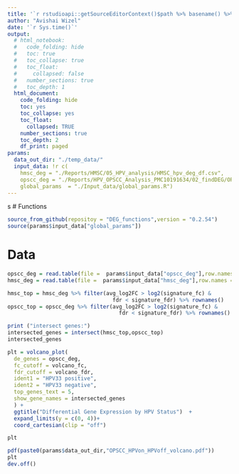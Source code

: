 ```yaml
---
title: '`r rstudioapi::getSourceEditorContext()$path %>% basename() %>% gsub(pattern = "\\.Rmd",replacement = "")`' 
author: "Avishai Wizel"
date: '`r Sys.time()`'
output:
  # html_notebook: 
  #   code_folding: hide
  #   toc: true
  #   toc_collapse: true
  #   toc_float:
  #     collapsed: false
  #   number_sections: true
  #   toc_depth: 1
  html_document: 
    code_folding: hide
    toc: yes
    toc_collapse: yes
    toc_float: 
      collapsed: TRUE
    number_sections: true
    toc_depth: 2
    df_print: paged
params: 
  data_out_dir: "./temp_data/" 
  input_data: !r c(
    hmsc_deg = "./Reports/HMSC/05_HPV_analysis/HMSC_hpv_deg_df.csv",
    opscc_deg = "./Reports/HPV_OPSCC_Analysis_PMC10191634/02_findDEG/OPSCC_HPV_DEG.csv",
    global_params  = "./Input_data/global_params.R")
---
```



s
# Functions

```r
source_from_github(repositoy = "DEG_functions",version = "0.2.54")
source(params$input_data["global_params"])
```

# Data

```r
opscc_deg = read.table(file =  params$input_data["opscc_deg"],row.names = 1,sep = ",",header = T)
hmsc_deg = read.table(file =  params$input_data["hmsc_deg"],row.names = 1,sep = ",",header = T)

hmsc_top = hmsc_deg %>% filter(avg_log2FC > log2(signature_fc) &
                                 fdr < signature_fdr) %>% rownames()
opscc_top = opscc_deg %>% filter(avg_log2FC > log2(signature_fc) &
                                   fdr < signature_fdr) %>% rownames()

print ("intersect genes:")
intersected_genes = intersect(hmsc_top,opscc_top)
intersected_genes

```




```r
plt = volcano_plot(
  de_genes = opscc_deg,
  fc_cutoff = volcano_fc,
  fdr_cutoff = volcano_fdr,
  ident1 = "HPV33 positive",
  ident2 = "HPV33 negative",
  top_genes_text = 5,
  show_gene_names = intersected_genes
  ) +
  ggtitle("Differential Gene Expression by HPV Status")  + 
  expand_limits(y = c(0, 4))+
  coord_cartesian(clip = "off")

plt
```
```r
pdf(paste0(params$data_out_dir,"OPSCC_HPVon_HPVoff_volcano.pdf"))
plt
dev.off()
```



